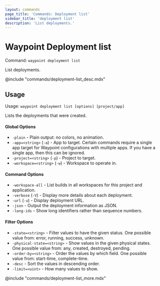```yaml
---
layout: commands
page_title: 'Commands: Deployment list'
sidebar_title: 'deployment list'
description: 'List deployments.'
---
```


# Waypoint Deployment list

Command: `waypoint deployment list`

List deployments.

@include "commands/deployment-list_desc.mdx"

## Usage

Usage: `waypoint deployment list [options] [project/app]`

Lists the deployments that were created.

#### Global Options

- `-plain` - Plain output: no colors, no animation.
- `-app=<string>` (`-a`) - App to target. Certain commands require a single app target for Waypoint configurations with multiple apps. If you have a single app, then this can be ignored.
- `-project=<string>` (`-p`) - Project to target.
- `-workspace=<string>` (`-w`) - Workspace to operate in.

#### Command Options

- `-workspace-all` - List builds in all workspaces for this project and application.
- `-verbose` (`-V`) - Display more details about each deployment.
- `-url` (`-u`) - Display deployment URL.
- `-json` - Output the deployment information as JSON.
- `-long-ids` - Show long identifiers rather than sequence numbers.

#### Filter Options

- `-state=<string>` - Filter values to have the given status. One possible value from: error, running, success, unknown.
- `-physical-state=<string>` - Show values in the given physical states. One possible value from: any, created, destroyed, pending.
- `-order-by=<string>` - Order the values by which field. One possible value from: start-time, complete-time.
- `-desc` - Sort the values in descending order.
- `-limit=<uint>` - How many values to show.

@include "commands/deployment-list_more.mdx"
